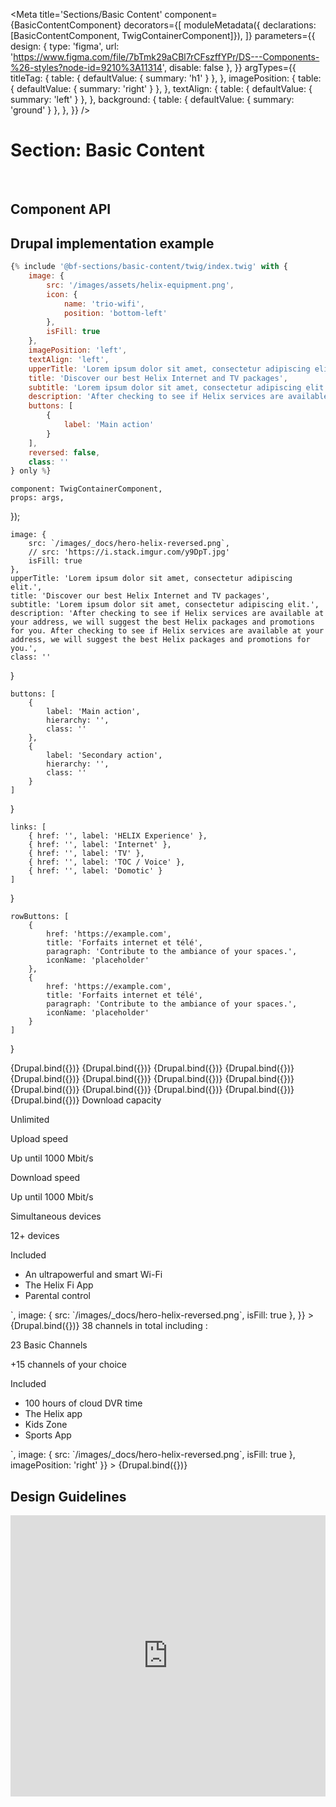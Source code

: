 
<Meta
    title='Sections/Basic Content'
    component={BasicContentComponent}
    decorators={[
        moduleMetadata({ declarations: [BasicContentComponent, TwigContainerComponent]}),
    ]}
    parameters={{
        design: {
            type: 'figma',
            url: 'https://www.figma.com/file/7bTmk29aCBl7rCFszffYPr/DS---Components-%26-styles?node-id=9210%3A11314',
            disable: false
        },
    }}
    argTypes={{
        titleTag: {
            table: { defaultValue: { summary: 'h1' } },
        },
        imagePosition: {
            table: { defaultValue: { summary: 'right' } },
        },
        textAlign: {
            table: { defaultValue: { summary: 'left' } },
        },
        background: {
            table: { defaultValue: { summary: 'ground' } },
        },
    }}
/>

# Section: Basic Content

<br/>

## Component API

<ArgsTable of={BasicContentComponent} />


## Drupal implementation example

```jsx
{% include '@bf-sections/basic-content/twig/index.twig' with {
    image: {
        src: '/images/assets/helix-equipment.png',
        icon: {
            name: 'trio-wifi',
            position: 'bottom-left'
        },
        isFill: true
    },
    imagePosition: 'left',
    textAlign: 'left',
    upperTitle: 'Lorem ipsum dolor sit amet, consectetur adipiscing elit.',
    title: 'Discover our best Helix Internet and TV packages',
    subtitle: 'Lorem ipsum dolor sit amet, consectetur adipiscing elit.',
    description: 'After checking to see if Helix services are available at your address, we will suggest the best Helix packages and promotions for you. After checking to see if Helix services are available at your address, we will suggest the best Helix packages and promotions for you.',
    buttons: [
        {
            label: 'Main action'
        }
    ],
    reversed: false,
    class: ''
} only %}
```


    component: TwigContainerComponent,
    props: args,
});

    image: {
        src: `/images/_docs/hero-helix-reversed.png`,
        // src: 'https://i.stack.imgur.com/y9DpT.jpg'
        isFill: true
    },
    upperTitle: 'Lorem ipsum dolor sit amet, consectetur adipiscing elit.',
    title: 'Discover our best Helix Internet and TV packages',
    subtitle: 'Lorem ipsum dolor sit amet, consectetur adipiscing elit.',
    description: 'After checking to see if Helix services are available at your address, we will suggest the best Helix packages and promotions for you. After checking to see if Helix services are available at your address, we will suggest the best Helix packages and promotions for you.',
    class: ''
}

    buttons: [
        {
            label: 'Main action',
            hierarchy: '',
            class: ''
        },
        {
            label: 'Secondary action',
            hierarchy: '',
            class: ''
        }
    ]
}

    links: [
        { href: '', label: 'HELIX Experience' },
        { href: '', label: 'Internet' },
        { href: '', label: 'TV' },
        { href: '', label: 'TOC / Voice' },
        { href: '', label: 'Domotic' }
    ]
}

    rowButtons: [
        {
            href: 'https://example.com',
            title: 'Forfaits internet et télé',
            paragraph: 'Contribute to the ambiance of your spaces.',
            iconName: 'placeholder'
        },
        {
            href: 'https://example.com',
            title: 'Forfaits internet et télé',
            paragraph: 'Contribute to the ambiance of your spaces.',
            iconName: 'placeholder'
        }
    ]
}

<Canvas withSource='none'>
    <Story
        name='Drupal - Basic'
        height='800px'
        args={{
            elementPath: 'sections/basic-content/_doc/template.drupal',
            ...commonProps,
            ...buttonsProps,
            image: null,
        }}
    >
        {Drupal.bind({})}
    </Story>
</Canvas>

<Canvas withSource='none'>
    <Story
        name='Drupal - With textAlign'
        height='800px'
        args={{
            elementPath: 'sections/basic-content/_doc/template.drupal',
            ...commonProps,
            ...buttonsProps,
            image: null,
            textAlign: 'center'
        }}
    >
        {Drupal.bind({})}
    </Story>
</Canvas>

<Canvas withSource='none'>
    <Story
        name='Drupal - With Links'
        height='800px'
        args={{
            elementPath: 'sections/basic-content/_doc/template.drupal',
            ...commonProps,
            image: null,
            ...linksProps,
        }}
    >
        {Drupal.bind({})}
    </Story>
</Canvas>

<Canvas withSource='none'>
    <Story
        name='Drupal - With rowButtons'
        height='800px'
        args={{
            elementPath: 'sections/basic-content/_doc/template.drupal',
            ...commonProps,
            image: null,
            ...rowButtonsProps,
        }}
    >
        {Drupal.bind({})}
    </Story>
</Canvas>

<Canvas withSource='none'>
    <Story
        name='Drupal - With image'
        height='800px'
        args={{
            elementPath: 'sections/basic-content/_doc/template.drupal',
            ...commonProps,
            image: {
                src: `/images/_docs/hero-helix-reversed.png`,
            }
        }}
    >
        {Drupal.bind({})}
    </Story>
</Canvas>

<Canvas withSource='none'>
    <Story
        name='Drupal - With image isFill true'
        height='800px'
        args={{
            elementPath: 'sections/basic-content/_doc/template.drupal',
            ...commonProps,
            image: {
                src: `/images/_docs/hero-helix-reversed.png`,
                isFill: true
            }
        }}
    >
        {Drupal.bind({})}
    </Story>
</Canvas>

<Canvas withSource='none'>
    <Story
        name='Drupal - With imagePosition right'
        height='800px'
        args={{
            elementPath: 'sections/basic-content/_doc/template.drupal',
            ...commonProps,
            imagePosition: 'right'
        }}
    >
        {Drupal.bind({})}
    </Story>
</Canvas>

<Canvas withSource='none'>
    <Story
        name='Drupal - image icon position bottom-right'
        height='800px'
        args={{
            elementPath: 'sections/basic-content/_doc/template.drupal',
            ...commonProps,
            image: {
                src: `/images/_docs/hero-helix-reversed.png`,
                icon: {
                    name: 'trio-wifi',
                    position: 'bottom-right'
                },
                isFill: true
            }
        }}
    >
        {Drupal.bind({})}
    </Story>
</Canvas>

<Canvas withSource='none'>
    <Story
        name='Drupal - image icon position bottom-left'
        height='800px'
        args={{
            elementPath: 'sections/basic-content/_doc/template.drupal',
            ...commonProps,
            image: {
                src: `/images/_docs/hero-helix-reversed.png`,
                icon: {
                    name: 'trio-wifi',
                    position: 'bottom-left'
                },
                isFill: true
            }
        }}
    >
        {Drupal.bind({})}
    </Story>
</Canvas>

<Canvas withSource='none'>
    <Story
        name='Drupal - image icon position top-right'
        height='800px'
        args={{
            elementPath: 'sections/basic-content/_doc/template.drupal',
            ...commonProps,
            image: {
                src: `/images/_docs/hero-helix-reversed.png`,
                icon: {
                    name: 'trio-wifi',
                    position: 'top-right'
                },
                isFill: true
            }
        }}
    >
        {Drupal.bind({})}
    </Story>
</Canvas>

<Canvas withSource='none'>
    <Story
        name='Drupal - image icon position top-left'
        height='800px'
        args={{
            elementPath: 'sections/basic-content/_doc/template.drupal',
            ...commonProps,
            image: {
                src: `/images/_docs/hero-helix-reversed.png`,
                icon: {
                    name: 'trio-wifi',
                    position: 'top-left'
                },
                isFill: true
            }
        }}
    >
        {Drupal.bind({})}
    </Story>
</Canvas>

<Canvas withSource='none'>
    <Story
        name='Drupal - image icon position center'
        height='800px'
        args={{
            elementPath: 'sections/basic-content/_doc/template.drupal',
            ...commonProps,
            image: {
                src: `/images/_docs/hero-helix-reversed.png`,
                icon: {
                    name: 'trio-wifi',
                    position: 'center'
                },
                isFill: true
            }
        }}
    >
        {Drupal.bind({})}
    </Story>
</Canvas>

<Canvas withSource='none'>
    <Story
        name='Drupal - Full'
        height='800px'
        args={{
            elementPath: 'sections/basic-content/_doc/template.drupal',
            ...commonProps,
            image: {
                src: `/images/_docs/hero-helix-reversed.png`,
                icon: {
                    name: 'trio-wifi',
                    position: 'bottom-right'
                },
                isFill: true
            },
            ...buttonsProps,
            ...linksProps,
            ...rowButtonsProps
        }}
    >
        {Drupal.bind({})}
    </Story>
</Canvas>

<Canvas withSource='none'>
    <Story
        name='Drupal - Usage example 1'
        height='800px'
        args={{
            elementPath: 'sections/basic-content/_doc/template.drupal',
            title: 'Internet 100',
            description: `<p class='font-weight-bold mb-0'>Download capacity</p><p>Unlimited</p><p class='font-weight-bold mb-0'>Upload speed</p><p>Up until 1000 Mbit/s</p><p class='font-weight-bold mb-0'>Download speed</p><p>Up until 1000 Mbit/s</p><p class='font-weight-bold mb-0'>Simultaneous devices</p><p>12+ devices</p><p class='font-weight-bold'>Included</p><ul class='list-checkmark'><li class='list-checkmark__item'>An ultrapowerful and smart Wi-Fi</li><li class='list-checkmark__item'>The Helix Fi App</li><li class='list-checkmark__item'>Parental control</li></ul>`,
            image: {
                src: `/images/_docs/hero-helix-reversed.png`,
                isFill: true
            },
        }}
    >
        {Drupal.bind({})}
    </Story>
</Canvas>

<Canvas withSource='none'>
    <Story
        name='Drupal - Usage example 2'
        height='800px'
        args={{
            elementPath: 'sections/basic-content/_doc/template.drupal',
            title: 'Helix TV',
            description: `<p class='font-weight-bold'>38 channels in total including :</p><p>23 Basic Channels</p><p>+15 channels of your choice</p><p class='font-weight-bold'>Included</p><ul class='list-checkmark'><li class='list-checkmark__item'>100 hours of cloud DVR time</li><li class='list-checkmark__item'>The Helix app</li><li class='list-checkmark__item'>Kids Zone</li><li class='list-checkmark__item'>Sports App</li></ul>`,
            image: {
                src: `/images/_docs/hero-helix-reversed.png`,
                isFill: true
            },
            imagePosition: 'right'
        }}
    >
        {Drupal.bind({})}
    </Story>
</Canvas>


## Design Guidelines

<iframe width='100%' height='450' src='https://www.figma.com/embed?embed_host=share&url=https%3A%2F%2Fwww.figma.com%2Ffile%2F7bTmk29aCBl7rCFszffYPr%2FDS---Components-%2526-styles%3Fnode-id%3D9210%253A11314' frameBorder='0' allowFullScreen></iframe>